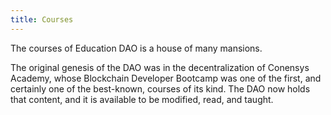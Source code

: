 ```yaml
---
title: Courses
---
```


The courses of Education DAO is a house of many mansions.

The original genesis of the DAO was in the decentralization of Conensys Academy, whose Blockchain Developer Bootcamp was one of the first, and certainly one of the best-known, courses of its kind. The DAO now holds that content, and it is available to be modified, read, and taught.

